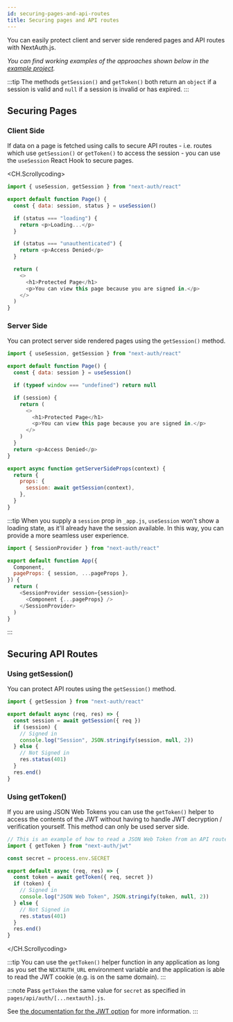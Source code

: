 ```yaml
---
id: securing-pages-and-api-routes
title: Securing pages and API routes
---
```


You can easily protect client and server side rendered pages and API routes with NextAuth.js.

_You can find working examples of the approaches shown below in the [example project](https://github.com/nextauthjs/next-auth-example/)._

:::tip
The methods `getSession()` and `getToken()` both return an `object` if a session is valid and `null` if a session is invalid or has expired.
:::

## Securing Pages

### Client Side

If data on a page is fetched using calls to secure API routes - i.e. routes which use `getSession()` or `getToken()` to access the session - you can use the `useSession` React Hook to secure pages.

<CH.Scrollycoding>

```js title="pages/client-side-example.js"
import { useSession, getSession } from "next-auth/react"

export default function Page() {
  const { data: session, status } = useSession()

  if (status === "loading") {
    return <p>Loading...</p>
  }

  if (status === "unauthenticated") {
    return <p>Access Denied</p>
  }

  return (
    <>
      <h1>Protected Page</h1>
      <p>You can view this page because you are signed in.</p>
    </>
  )
}
```

### Server Side

You can protect server side rendered pages using the `getSession()` method.

```js title="pages/server-side-example.js"
import { useSession, getSession } from "next-auth/react"

export default function Page() {
  const { data: session } = useSession()

  if (typeof window === "undefined") return null

  if (session) {
    return (
      <>
        <h1>Protected Page</h1>
        <p>You can view this page because you are signed in.</p>
      </>
    )
  }
  return <p>Access Denied</p>
}

export async function getServerSideProps(context) {
  return {
    props: {
      session: await getSession(context),
    },
  }
}
```

:::tip
When you supply a `session` prop in `_app.js`, `useSession` won't show a loading state, as it'll already have the session available. In this way, you can provide a more seamless user experience.

```js title="pages/_app.js"
import { SessionProvider } from "next-auth/react"

export default function App({
  Component,
  pageProps: { session, ...pageProps },
}) {
  return (
    <SessionProvider session={session}>
      <Component {...pageProps} />
    </SessionProvider>
  )
}
```

:::

## Securing API Routes

### Using getSession()

You can protect API routes using the `getSession()` method.

```js title="pages/api/get-session-example.js"
import { getSession } from "next-auth/react"

export default async (req, res) => {
  const session = await getSession({ req })
  if (session) {
    // Signed in
    console.log("Session", JSON.stringify(session, null, 2))
  } else {
    // Not Signed in
    res.status(401)
  }
  res.end()
}
```

### Using getToken()

If you are using JSON Web Tokens you can use the `getToken()` helper to access the contents of the JWT without having to handle JWT decryption / verification yourself. This method can only be used server side.

```js title="pages/api/get-token-example.js"
// This is an example of how to read a JSON Web Token from an API route
import { getToken } from "next-auth/jwt"

const secret = process.env.SECRET

export default async (req, res) => {
  const token = await getToken({ req, secret })
  if (token) {
    // Signed in
    console.log("JSON Web Token", JSON.stringify(token, null, 2))
  } else {
    // Not Signed in
    res.status(401)
  }
  res.end()
}
```

</CH.Scrollycoding>

:::tip
You can use the `getToken()` helper function in any application as long as you set the `NEXTAUTH_URL` environment variable and the application is able to read the JWT cookie (e.g. is on the same domain).
:::

:::note
Pass `getToken` the same value for `secret` as specified in `pages/api/auth/[...nextauth].js`.

See [the documentation for the JWT option](/configuration/options#jwt) for more information.
:::

